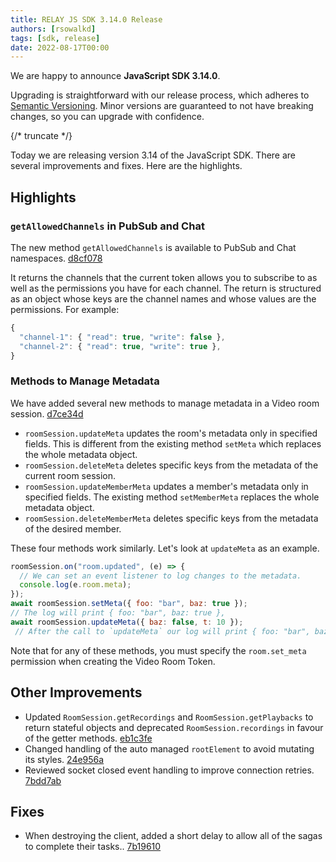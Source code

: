 ---
title: RELAY JS SDK 3.14.0 Release
authors: [rsowalkd]
tags: [sdk, release]
date: 2022-08-17T00:00
---

We are happy to announce **JavaScript SDK 3.14.0**.

Upgrading is straightforward with our release process, which adheres to [Semantic Versioning](https://semver.org/).
Minor versions are guaranteed to not have breaking changes, so you can upgrade with confidence.

<ReleaseCard library="@signalwire/js" version="3.14.0" releaseType="minor"/>

{/* truncate */}

Today we are releasing version 3.14 of the JavaScript SDK. There are several improvements and fixes. Here are the highlights.

## Highlights

### `getAllowedChannels` in PubSub and Chat
The new method `getAllowedChannels` is available to PubSub and Chat namespaces. [d8cf078](https://github.com/signalwire/signalwire-js/commit/d8cf078ca113286b77ee978ae6c9c891a5b9d634)

It returns the channels that the current token allows you to subscribe to as well as the permissions you have for each channel. The return is structured as an object whose keys are the channel names and whose values are the permissions. For example:

```js
{
  "channel-1": { "read": true, "write": false },
  "channel-2": { "read": true, "write": true },
}
```

### Methods to Manage Metadata
We have added several new methods to manage metadata in a Video room session.  [d7ce34d](https://github.com/signalwire/signalwire-js/commit/d7ce34d3e0a54952321b3186abcbad3cd97b7f81)
- `roomSession.updateMeta` updates the room's metadata only in specified fields. This is different from the existing method `setMeta` which replaces the whole metadata object.
- `roomSession.deleteMeta` deletes specific keys from the metadata of the current room session.
- `roomSession.updateMemberMeta` updates a member's metadata only in specified fields. The existing method `setMemberMeta` replaces the whole metadata object.
- `roomSession.deleteMemberMeta` deletes specific keys from the metadata of the desired member.

These four methods work similarly. Let's look at `updateMeta` as an example.
```js
roomSession.on("room.updated", (e) => {
  // We can set an event listener to log changes to the metadata.
  console.log(e.room.meta);
});
await roomSession.setMeta({ foo: "bar", baz: true });
// The log will print { foo: "bar", baz: true },
await roomSession.updateMeta({ baz: false, t: 10 });
 // After the call to `updateMeta` our log will print { foo: "bar", baz: false, t: 10 }.
```

Note that for any of these methods, you must specify the `room.set_meta` permission when creating the Video Room Token.

## Other Improvements
- Updated  `RoomSession.getRecordings` and `RoomSession.getPlaybacks` to return stateful objects and deprecated  `RoomSession.recordings` in favour of the getter methods. [eb1c3fe](https://github.com/signalwire/signalwire-js/commit/eb1c3fe985767f747747ca0525b1c0710af862cb)
- Changed handling of the auto managed `rootElement` to avoid mutating its styles. [24e956a](https://github.com/signalwire/signalwire-js/commit/24e956a231a491c37b26cac775a3d4139a9bdace)
- Reviewed socket closed event handling to improve connection retries. [7bdd7ab](https://github.com/signalwire/signalwire-js/commit/7bdd7ab03414a4b9aa337e9d6b339891c8feda36)

## Fixes
- When destroying the client, added a short delay to allow all of the sagas to complete their tasks.. [7b19610](https://github.com/signalwire/signalwire-js/commit/7b196107f120db410c5f85a3fd20682bacbf7576)


